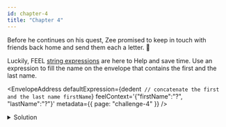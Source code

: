 ```yaml
---
id: chapter-4
title: "Chapter 4"
---
```



Before he continues on his quest, Zee promised to keep in touch with friends back home and send them
each a letter. :incoming_envelope:

Luckily, FEEL [string expressions](/docs/reference/language-guide/feel-string-expressions.md) are
here to Help and save time. Use an expression to fill the name on the envelope that contains the
first and the last name.

<EnvelopeAddress
  defaultExpression={dedent`
      // concatenate the first and the last name
      firstName`}
  feelContext='{"firstName":"?", "lastName":"?"}'
  metadata={{ page: "challenge-4" }}
/>

<details>
  <summary>Solution</summary>
  <div>
    <div>Zee labels the envelopes and send them out.</div>
    <br />
    <pre title={"Expression"}>firstName + " " + lastName</pre>
  </div>
</details>
